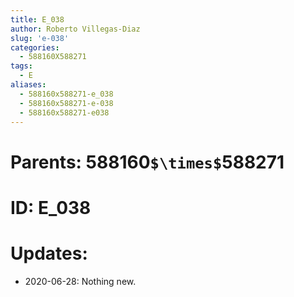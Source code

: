 ```yaml
---
title: E_038
author: Roberto Villegas-Diaz
slug: 'e-038'
categories:
  - 588160X588271
tags:
  - E
aliases:
  - 588160x588271-e_038
  - 588160x588271-e-038
  - 588160x588271-e038
---
```


# **Parents**: 588160`$\times$`588271
# **ID**: E_038
# **Updates**: 
 - 2020-06-28: Nothing new.
